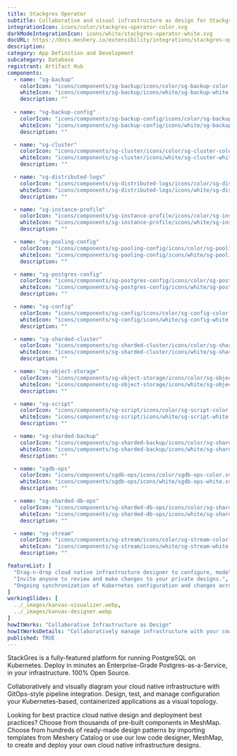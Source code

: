 ```yaml
---
title: Stackgres Operator
subtitle: Collaborative and visual infrastructure as design for Stackgres Operator
integrationIcon: icons/color/stackgres-operator-color.svg
darkModeIntegrationIcon: icons/white/stackgres-operator-white.svg
docURL: https://docs.meshery.io/extensibility/integrations/stackgres-operator
description: 
category: App Definition and Development
subcategory: Database
registrant: Artifact Hub
components:
  - name: "sg-backup"
    colorIcon: "icons/components/sg-backup/icons/color/sg-backup-color.svg"
    whiteIcon: "icons/components/sg-backup/icons/white/sg-backup-white.svg"
    description: ""
    
  - name: "sg-backup-config"
    colorIcon: "icons/components/sg-backup-config/icons/color/sg-backup-config-color.svg"
    whiteIcon: "icons/components/sg-backup-config/icons/white/sg-backup-config-white.svg"
    description: ""

  - name: "sg-cluster"
    colorIcon: "icons/components/sg-cluster/icons/color/sg-cluster-color.svg"
    whiteIcon: "icons/components/sg-cluster/icons/white/sg-cluster-white.svg"
    description: ""

  - name: "sg-distributed-logs"
    colorIcon: "icons/components/sg-distributed-logs/icons/color/sg-distributed-logs-color.svg"
    whiteIcon: "icons/components/sg-distributed-logs/icons/white/sg-distributed-logs-white.svg"
    description: ""

  - name: "sg-instance-profile"
    colorIcon: "icons/components/sg-instance-profile/icons/color/sg-instance-profile-color.svg"
    whiteIcon: "icons/components/sg-instance-profile/icons/white/sg-instance-profile-white.svg"
    description: ""

  - name: "sg-pooling-config"
    colorIcon: "icons/components/sg-pooling-config/icons/color/sg-pooling-config-color.svg"
    whiteIcon: "icons/components/sg-pooling-config/icons/white/sg-pooling-config-white.svg"
    description: ""

  - name: "sg-postgres-config"
    colorIcon: "icons/components/sg-postgres-config/icons/color/sg-postgres-config-color.svg"
    whiteIcon: "icons/components/sg-postgres-config/icons/white/sg-postgres-config-white.svg"
    description: ""

  - name: "sg-config"
    colorIcon: "icons/components/sg-config/icons/color/sg-config-color.svg"
    whiteIcon: "icons/components/sg-config/icons/white/sg-config-white.svg"
    description: ""

  - name: "sg-sharded-cluster"
    colorIcon: "icons/components/sg-sharded-cluster/icons/color/sg-sharded-cluster-color.svg"
    whiteIcon: "icons/components/sg-sharded-cluster/icons/white/sg-sharded-cluster-white.svg"
    description: ""

  - name: "sg-object-storage"
    colorIcon: "icons/components/sg-object-storage/icons/color/sg-object-storage-color.svg"
    whiteIcon: "icons/components/sg-object-storage/icons/white/sg-object-storage-white.svg"
    description: ""

  - name: "sg-script"
    colorIcon: "icons/components/sg-script/icons/color/sg-script-color.svg"
    whiteIcon: "icons/components/sg-script/icons/white/sg-script-white.svg"
    description: ""

  - name: "sg-sharded-backup"
    colorIcon: "icons/components/sg-sharded-backup/icons/color/sg-sharded-backup-color.svg"
    whiteIcon: "icons/components/sg-sharded-backup/icons/white/sg-sharded-backup-white.svg"
    description: ""

  - name: "sgdb-ops"
    colorIcon: "icons/components/sgdb-ops/icons/color/sgdb-ops-color.svg"
    whiteIcon: "icons/components/sgdb-ops/icons/white/sgdb-ops-white.svg"
    description: ""

  - name: "sg-sharded-db-ops"
    colorIcon: "icons/components/sg-sharded-db-ops/icons/color/sg-sharded-db-ops-color.svg"
    whiteIcon: "icons/components/sg-sharded-db-ops/icons/white/sg-sharded-db-ops-white.svg"
    description: ""

  - name: "sg-stream"
    colorIcon: "icons/components/sg-stream/icons/color/sg-stream-color.svg"
    whiteIcon: "icons/components/sg-stream/icons/white/sg-stream-white.svg"
    description: ""

featureList: [
  "Drag-n-drop cloud native infrastructure designer to configure, model, and deploy your workloads.",
  "Invite anyone to review and make changes to your private designs.",
  "Ongoing synchronization of Kubernetes configuration and changes across any number of clusters."
]
workingSlides: [
  ../_images/kanvas-visualizer.webp,
  ../_images/kanvas-designer.webp
]
howItWorks: "Collaborative Infrastructure as Design"
howItWorksDetails: "Collaboratively manage infrastructure with your coworkers synchronously sharing the same designs."
published: TRUE
---
```

<p>
StackGres is a fully-featured platform for running PostgreSQL on Kubernetes.
Deploy in minutes an Enterprise-Grade Postgres-as-a-Service, in your infrastructure.
100% Open Source.
</p>
<p>
    Collaboratively and visually diagram your cloud native infrastructure with GitOps-style pipeline integration. Design, test, and manage configuration your Kubernetes-based, containerized applications as a visual topology.
</p>
<p>
    Looking for best practice cloud native design and deployment best practices? Choose from thousands of pre-built components in MeshMap. Choose from hundreds of ready-made design patterns by importing templates from Meshery Catalog or use our low code designer, MeshMap, to create and deploy your own cloud native infrastructure designs.
</p>
